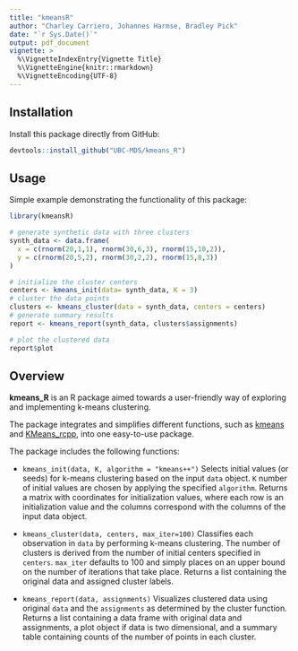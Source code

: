 ```yaml
---
title: "kmeansR"
author: "Charley Carriero, Johannes Harmse, Bradley Pick"
date: "`r Sys.Date()`"
output: pdf_document
vignette: >
  %\VignetteIndexEntry{Vignette Title}
  %\VignetteEngine{knitr::rmarkdown}
  %\VignetteEncoding{UTF-8}
---
```



## Installation

Install this package directly from GitHub:

```r
devtools::install_github("UBC-MDS/kmeans_R")
```

## Usage

Simple example demonstrating the functionality of this package:

```r
library(kmeansR)

# generate synthetic data with three clusters
synth_data <- data.frame(
  x = c(rnorm(20,1,1), rnorm(30,6,3), rnorm(15,10,2)),
  y = c(rnorm(20,5,2), rnorm(30,2,2), rnorm(15,8,3))
)

# initialize the cluster centers
centers <- kmeans_init(data= synth_data, K = 3)
# cluster the data points
clusters <- kmeans_cluster(data = synth_data, centers = centers)
# generate summary results
report <- kmeans_report(synth_data, clusters$assignments)

# plot the clustered data
report$plot
```

## Overview

**kmeans_R** is an R package aimed towards a user-friendly way of exploring and implementing k-means clustering.

The package integrates and simplifies different functions, such as [kmeans](https://stat.ethz.ch/R-manual/R-devel/library/stats/html/kmeans.html) and [KMeans_rcpp](https://cran.r-project.org/web/packages/ClusterR/ClusterR.pdf), into one easy-to-use package.

The package includes the following functions:

* `kmeans_init(data, K, algorithm = "kmeans++")` Selects initial values (or seeds) for k-means clustering based on the input `data` object. `K` number of initial values are chosen by applying the specified `algorithm`. Returns a matrix with coordinates for initialization values, where each row is an initialization value and the columns correspond with the columns of the input data object.

* `kmeans_cluster(data, centers, max_iter=100)` Classifies each observation in `data` by performing k-means clustering. The number of clusters is derived from the number of initial centers specified in `centers`. `max_iter` defaults to 100 and simply places on an upper bound on the number of iterations that take place. Returns a list containing the original data and assigned cluster labels.

* `kmeans_report(data, assignments)` Visualizes clustered data using original `data`
and the `assignments` as determined by the cluster function. Returns a list containing
a data frame with original data and assignments, a plot object if data is two dimensional,
and a summary table containing counts of the number of points in each cluster.

